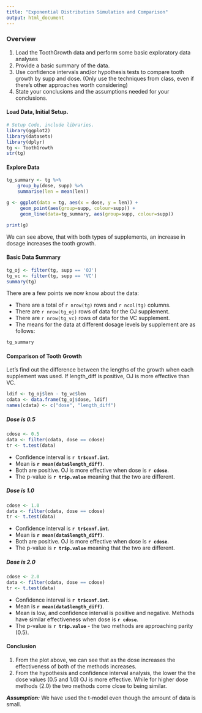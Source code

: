 ```yaml
---
title: "Exponential Distribution Simulation and Comparison"
output: html_document
---
```


### Overview
1. Load the ToothGrowth data and perform some basic exploratory data analyses 
2. Provide a basic summary of the data.
3. Use confidence intervals and/or hypothesis tests to compare tooth growth by supp and dose. (Only use the techniques from class, even if there's other approaches worth considering)
4. State your conclusions and the assumptions needed for your conclusions. 

#### Load Data, Initial Setup.
```r
# Setup Code, include libraries.
library(ggplot2)
library(datasets)
library(dplyr)
tg <- ToothGrowth
str(tg)
```

#### Explore Data
```r
tg_summary <- tg %>%
    group_by(dose, supp) %>%
    summarise(len = mean(len))

g <- ggplot(data = tg, aes(x = dose, y = len)) + 
     geom_point(aes(group=supp, colour=supp)) +
     geom_line(data=tg_summary, aes(group=supp, colour=supp))

print(g)
```

We can see above, that with both types of supplements, an increase in dosage increases the tooth growth.

#### Basic Data Summary
```r
tg_oj <- filter(tg, supp == 'OJ')
tg_vc <- filter(tg, supp == 'VC')
summary(tg)
```
There are a few points we now know about the data:

* There are a total of `r nrow(tg)` rows and `r ncol(tg)` columns.
* There are `r nrow(tg_oj)` rows of data for the OJ supplement.
* There are `r nrow(tg_vc)` rows of data for the VC supplement.
* The means for the data at different dosage levels by supplement are as follows:
```r
tg_summary
```

#### Comparison of Tooth Growth
Let's find out the difference between the lengths of the growth when each supplement was used.  If length_diff is positive, OJ is more effective than VC.

```r
ldif <- tg_oj$len - tg_vc$len
cdata <- data.frame(tg_oj$dose, ldif)
names(cdata) <- c("dose", "length_diff")
```

##### Dose is 0.5
```r
cdose <- 0.5
data <- filter(cdata, dose == cdose)
tr <- t.test(data)
```

* Confidence interval is **`r tr$conf.int`**.
* Mean is **`r mean(data$length_diff)`**. 
* Both are positive.  OJ is more effective when dose is **`r cdose`**.  
* The p-value is **`r tr$p.value`** meaning that the two are different.

##### Dose is 1.0
```r
cdose <- 1.0
data <- filter(cdata, dose == cdose)
tr <- t.test(data)
```

* Confidence interval is **`r tr$conf.int`**.
* Mean is **`r mean(data$length_diff)`**. 
* Both are positive.  OJ is more effective when dose is **`r cdose`**.  
* The p-value is **`r tr$p.value`** meaning that the two are different.

##### Dose is 2.0
```r
cdose <- 2.0
data <- filter(cdata, dose == cdose)
tr <- t.test(data)
```

* Confidence interval is **`r tr$conf.int`**.
* Mean is **`r mean(data$length_diff)`**. 
* Mean is low, and confidence interval is positive and negative. Methods have similar effectiveness when dose is **`r cdose`**.  
* The p-value is **`r tr$p.value`** - the two methods are approaching parity (0.5).

#### Conclusion
1. From the plot above, we can see that as the dose increases the effectiveness of both of the methods increases.
2. From the hypothesis and confidence interval analysis, the lower the the dose values (0.5 and 1.0) OJ is more effective.  While for higher dose methods (2.0) the two methods come close to being similar.

***Assumption:*** We have used the t-model even though the amount of data is small.
